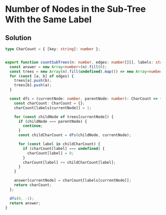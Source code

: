 # Number of Nodes in the Sub-Tree With the Same Label

## Solution

```typescript filename="solution.ts" copy 
type CharCount = { [key: string]: number };


export function countSubTrees(n: number, edges: number[][], labels: string): number[] {
  const answer = new Array<number>(n).fill(0);
  const trees = new Array(n).fill(undefined).map(() => new Array<number>());
  for (const [a, b] of edges) {
    trees[a].push(b);
    trees[b].push(a);
  }

  const dfs = (currentNode: number, parentNode: number): CharCount => {
    const charCount: CharCount = {};
    charCount[labels[currentNode]] = 1;

    for (const childNode of trees[currentNode]) {
      if (childNode === parentNode) {
        continue;
      }
      const childCharCount = dfs(childNode, currentNode);

      for (const label in childCharCount) {
        if (charCount[label] === undefined) {
          charCount[label] = 0;
        }
        charCount[label] += childCharCount[label];
      }
    }

    answer[currentNode] = charCount[labels[currentNode]];
    return charCount;
  };

  dfs(0, -1);
  return answer;
}
```